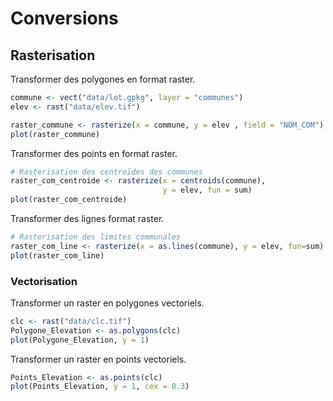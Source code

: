 # Conversions


## Rasterisation

Transformer des polygones en format raster.
```r
commune <- vect("data/lot.gpkg", layer = "communes")
elev <- rast("data/elev.tif") 

raster_commune <- rasterize(x = commune, y = elev , field = "NOM_COM")
plot(raster_commune)
```

Transformer des points en format raster.
```r
# Rasterisation des centroïdes des communes
raster_com_centroide <- rasterize(x = centroids(commune), 
                                  y = elev, fun = sum)
plot(raster_com_centroide)
```

Transformer des lignes format raster.
```r
# Rasterisation des limites communales
raster_com_line <- rasterize(x = as.lines(commune), y = elev, fun=sum)
plot(raster_com_line)
```

###  Vectorisation

Transformer un raster en polygones vectoriels.
```r
clc <- rast("data/clc.tif")
Polygone_Elevation <- as.polygons(clc)
plot(Polygone_Elevation, y = 1)
```

Transformer un raster en points vectoriels.
```r
Points_Elevation <- as.points(clc)
plot(Points_Elevation, y = 1, cex = 0.3)
```
